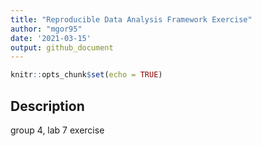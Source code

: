 ```yaml
---
title: "Reproducible Data Analysis Framework Exercise"
author: "mgor95"
date: '2021-03-15'
output: github_document
---
```


```r
knitr::opts_chunk$set(echo = TRUE)
```

## Description

group 4, lab 7 exercise
